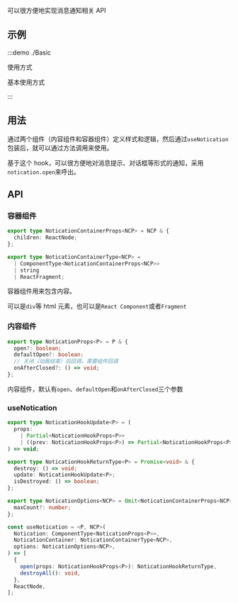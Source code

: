 可以很方便地实现消息通知相关 API

## 示例

:::demo ./Basic

使用方式

基本使用方式

:::

## 用法

通过两个组件（内容组件和容器组件）定义样式和逻辑，然后通过`useNotication`包装后，就可以通过方法调用来使用。

基于这个 hook，可以很方便地对消息提示、对话框等形式的通知，采用`notication.open`来呼出。

## API

### 容器组件

```ts
export type NoticationContainerProps<NCP> = NCP & {
  children: ReactNode;
};

export type NoticationContainerType<NCP> =
  | ComponentType<NoticationContainerProps<NCP>>
  | string
  | ReactFragment;
```

容器组件用来包含内容。

可以是`div`等 html 元素，也可以是`React Component`或者`Fragment`

### 内容组件

```ts
export type NoticationProps<P> = P & {
  open?: boolean;
  defaultOpen?: boolean;
  // 关闭（动画结束）后回调，需要组件回调
  onAfterClosed?: () => void;
};
```

内容组件，默认有`open`、`defaultOpen`和`onAfterClosed`三个参数

### useNotication

```ts
export type NoticationHookUpdate<P> = (
  props:
    | Partial<NoticationHookProps<P>>
    | ((prev: NoticationHookProps<P>) => Partial<NoticationHookProps<P>>),
) => void;

export type NoticationHookReturnType<P> = Promise<void> & {
  destroy: () => void;
  update: NoticationHookUpdate<P>;
  isDestroyed: () => boolean;
};

export type NoticationOptions<NCP> = Omit<NoticationContainerProps<NCP>, 'children'> & {
  maxCount?: number;
};

const useNotication = <P, NCP>(
  Notication: ComponentType<NoticationProps<P>>,
  NoticationContainer: NoticationContainerType<NCP>,
  options: NoticationOptions<NCP>,
) => [
  {
    open(props: NoticationHookProps<P>): NoticationHookReturnType,
    destroyAll(): void,
  },
  ReactNode,
];
```

